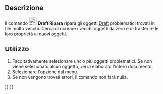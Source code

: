<languages/>

{{Docnav/it
|[[Draft_ApplyStyle/it|Applicare lo stile]]
|[[Draft_ShowSnapBar/it|Mostra barra degli agganci]]
|[[Draft_Workbench/it|Draft]]
|IconL=Draft_ApplyStyle.svg
|IconR=Draft_ShowSnapBar.svg
|IconC=Workbench_Draft.svg
}}

{{GuiCommand/it
|Name=Draft Heal
|Name/it=Draft Ripara
|MenuLocation=Utilità → Ripara
|Workbenches=[[Draft_Workbench/it|Draft]]
|SeeAlso=[[Draft_Upgrade/it|Draft Promuovi]], [[Draft_Downgrade/it|Draft Retrocedi]]
}}

<span id="Description"></span>
==Descrizione== 

Il comando [[Image:Draft_Heal.svg|24px]] '''Draft Ripara''' ripara gli oggetti [[Draft_Workbench/it|Draft]] problematici trovati in file molto vecchi. Cerca di ricreare i vecchi oggetti da zero e di trasferire le loro proprietà ai nuovi oggetti.

<span id="Usage"></span>
==Utilizzo== 

# Facoltativamente selezionare uno o più oggetti problematici. Se non viene selezionato alcun oggetto, verrà elaborato l'intero documento.
# Selezionare l'opzione {{MenuCommand|Utilità → [[Image:Draft_Heal.svg|16px]] Ripara}} dal menu.
# Se non vengono trovati errori, il comando non farà nulla.


{{Docnav/it
|[[Draft_ApplyStyle/it|Applicare lo stile]]
|[[Draft_ShowSnapBar/it|Mostra barra degli agganci]]
|[[Draft_Workbench/it|Draft]]
|IconL=Draft_ApplyStyle.svg
|IconR=Draft_ShowSnapBar.svg
|IconC=Workbench_Draft.svg
}}

{{Draft Tools navi{{#translation:}}}}
{{Userdocnavi{{#translation:}}}}